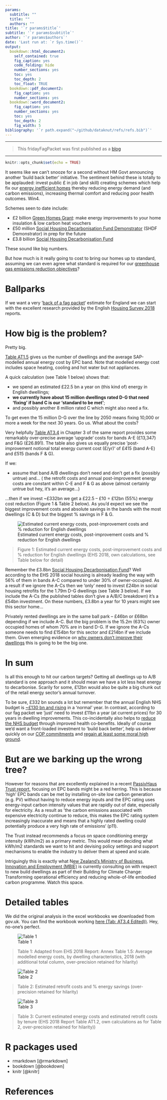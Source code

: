 ```yaml
---
params:
  subtitle: ""
  title: ""
  authors: ""
title: '`r params$title`'
subtitle: '`r params$subtitle`'
author: '`r params$authors`'
date: 'Last run at: `r Sys.time()`'
output:
  bookdown::html_document2:
    self_contained: true
    fig_caption: yes
    code_folding: hide
    number_sections: yes
    toc: yes
    toc_depth: 2
    toc_float: TRUE
  bookdown::pdf_document2:
    fig_caption: yes
    number_sections: yes
  bookdown::word_document2:
    fig_caption: yes
    number_sections: yes
    toc: yes
    toc_depth: 2
    fig_width: 5
bibliography: '`r path.expand("~/github/dataknut/refs/refs.bib")`'
---
```


<hr>

>This fridayFagPacket was first published as a [blog](https://dataknut.wordpress.com/2020/10/16/retrofit-or-bust/)

<hr>
```r
knitr::opts_chunk$set(echo = TRUE)
```

It seems like we can’t snooze for a second without HM Govt announcing another ‘build back better’ initiative. The sentiment behind these is totally to be applauded: invest public £ in job (and skill) creating schemes which help fix our [energy inefficient homes](https://www.theccc.org.uk/publication/uk-housing-fit-for-the-future/) thereby reducing energy demand (and carbon emissions), increasing thermal comfort and reducing poor health outcomes. Win4.

Schemes seen to date include:

 * £2 billion [Green Homes Grant](https://www.gov.uk/guidance/apply-for-the-green-homes-grant-scheme): make energy improvements to your home insulation & low carbon heat vouchers
 * £50 million [Social Housing Decarbonisation Fund Demonstrator](https://www.gov.uk/government/publications/social-housing-decarbonisation-fund-demonstrator) (SHDF Demonstrator) in prep for the future
 * £3.8 billion [Social Housing Decarbonisation Fund](https://www.housing.org.uk/news-and-blogs/news/chancellors-statement-and-affordable-homes-programme/)

These sound like big numbers.

But how much is it really going to cost to bring our homes up to standard, assuming we can even agree what standard is required for our [greenhouse gas emissions reduction objectives](https://www.theccc.org.uk/publication/uk-housing-fit-for-the-future/)?

# Ballparks

If we want a very ‘[back of a fag packet](https://www.collinsdictionary.com/submission/11813/back+of+a+fag+packet)‘ estimate for England we can start with the excellent research provided by the English [Housing Survey 2018](https://www.gov.uk/government/statistics/english-housing-survey-2018-energy-report) reports.

# How big is the problem?

Pretty big.

[Table AT1.5](https://assets.publishing.service.gov.uk/government/uploads/system/uploads/attachment_data/file/898341/Energy_Chapter_1_Figures_and_Annex_Tables.xlsx) gives us the number of dwellings and the average SAP-modelled annual energy cost by EPC band. Note that modelled energy cost includes space heating, cooling and hot water but not appliances.

A quick calculation (see Table 1 below) shows that:

 * we spend an estimated £22.5 bn a year on (this kind of) energy in English dwellings;
 * **we currently have about 15 million dwellings rated D-G that need ‘fixing’ if band C is our ‘standard to be met’**;
 * and possibly another 8 million rated C which might also need a fix.

To get even the 15 million D-G over the line by 2050 means fixing 10,000 or more a week for the next 30 years. Go us.
What about the costs?

Very helpfully [Table AT3.4](https://assets.publishing.service.gov.uk/government/uploads/system/uploads/attachment_data/file/898343/Energy_Chapter_3_Figures_and_Annex_Tables.xlsx) in Chapter 3 of the same report provides some remarkably over-precise average ‘upgrade‘ costs for bands A-E (£13,347) and F&G (£26.891). The table also gives us equally precise ‘post-improvement notional total energy current cost (£/yr)‘ of £415 (band A-E) and £515 (bands F & G).

If we:

 * assume that band A/B dwellings don’t need and don’t get a fix (possibly untrue) and…
 ( the retrofit costs and annual post-improvement energy costs are constant within C-E and F & G as above (almost certainly untrue but hey, it’s an average…)

…then if we invest ~£332bn we get a £22.5 – £10 = £12bn (55%) energy cost reduction (Figure 1 & Table 2 below). As you’d expect we see the biggest improvement costs and absolute savings in the bands with the most dwellings (C & D) but the biggest % savings in F & G. 

![Estimated current energy costs, post-improvement costs and % reduction for English dwellings](Fig1.png)

>Figure 1: Estimated current energy costs, post-improvement costs and % reduction for English dwellings (EHS 2018, own calculations, see Table below for detail)

Remember the £3.8bn [Social Housing Decarbonisation Fund](https://www.housing.org.uk/news-and-blogs/news/chancellors-statement-and-affordable-homes-programme/)? Well according to the EHS 2018 social housing is already leading the way with 56% of them in bands A-C compared to under 30% of owner-occupied. As a result if we ignore the A-Cs then we ‘only’ need to invest £24bn in social housing retrofits for the 1.79m D-G dwellings (see Table 3 below). If we include the A-Cs (the published tables don’t give a A/B/C breakdown) it’s a £54bn investment. On these numbers, £3.8bn a year for 10 years might see this sector home…

Privately rented dwellings are in the same ball park – £46bn or £68bn depending if we include A-C. But the big problem is the 15.2m (63%) owner occupied homes of whom 70% are in band D-G. If we ignore the A-Cs someone needs to find £154bn for this sector and £214bn if we include them. Given emerging evidence on [why owners don’t improve their dwellings](https://onlinelibrary.wiley.com/doi/full/10.1111/1753-6405.12895) this is going to be the big one.

# In sum

Is all this enough to hit our carbon targets? Getting all dwellings up to A/B standard is one approach and it should mean we have a lot less heat energy to decarbonise. Scarily for some, £12bn would also be quite a big chunk out of the retail energy sector’s annual turnover.

To be sure, £332 bn sounds a lot but remember that the annual English NHS budget is [~£130 bn and rising](https://fullfact.org/health/spending-english-nhs/) in a ‘normal’ year. In contrast, according to our fag packet we ‘just’ need to invest £11bn a year (at current prices) for 30 years in dwelling improvements. This co-incidentally also helps to [reduce the NHS budget](https://jech.bmj.com/content/63/4/271.short?casa_token=QjmF0S0mRK4AAAAA:PH24tAPvDC7teVFPiOSwxksd2ZjSD91XTLV4rpZCl5DefSUWO_oPmfVlDa-uZjhKCdsRyaUEXxk) through improved health co-benefits. Ideally of course we’d want a front-loaded investment to ‘build back better’, help us deliver quickly on our [COP commitments](https://www.gov.uk/government/topical-events/cop26) and [regain at least some moral high ground](https://www.theccc.org.uk/publication/reducing-uk-emissions-2020-progress-report-to-parliament/).

# But are we barking up the wrong tree?

However for reasons that are excellently explained in a recent [PassivHaus Trust report](https://www.passivhaustrust.org.uk/guidance_detail.php?gId=44), focusing on EPC bands might be a red herring. This is because ‘high’ EPC bands can be met by installing on-site low carbon generation (e.g. PV) without having to reduce energy inputs and the EPC rating uses energy-input carbon intensity values that are rapidly out of date, especially for electricity. As a result as ‘the carbon emissions associated with expensive electricity continue to reduce, this makes the EPC rating system increasingly inaccurate and means that a highly rated dwelling could potentially produce a very high rate of emissions‘ (p11).

The Trust instead recommends a focus on space conditioning energy intensity (kWh/m2) as a primary metric. This would mean deciding what kWh/m2 standards we want to hit and devising policy settings and support mechanisms to enable the industry to deliver them at speed and scale.

Intriguingly this is exactly what N[ew Zealand’s Ministry of Business, Innovation and Employment (MBIE)](https://www.mbie.govt.nz/dmsdocument/11793-transforming-operational-efficiency) is currently consulting on with respect to new build dwellings as part of their Building for Climate Change: Transforming operational efficiency and reducing whole-of-life embodied carbon programme. Watch this space.

# Detailed tables

We did the original analysis in the excel workbooks we downloaded from gov.uk. You can find the workbook working [here (Tab: AT3.4 Edited))](2018_EHS_Energy_Chapter_3_Figures_and_Annex_Tables.xlsx). Hey, no-one's perfect.

![Table 1](T1.png)

>Table 1: Adapted from EHS 2018 Report: Annex Table 1.5: Average modelled energy costs, by dwelling characteristics, 2018 (with additional total column, over-precision retained for hilarity)

![Table 2](T2.png)

>Table 2: Estimated retrofit costs and % energy savings (over-precision retained for hilarity)

![Table 3](T3.png)

>Table 3: Current estimated energy costs and estimated retrofit costs by tenure (EHS 2018 Report Table AT1.2, own calculations as for Table 2, over-precision retained for hilarity))

# R packages used

 * rmarkdown [@rmarkdown]
 * bookdown [@bookdown]
 * knitr [@knitr]
 
# References
